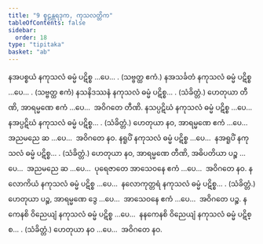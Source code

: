 ```yaml
---
title: "9 စူဠန္တရဒုက, ကုသလတ္တိက"
tableOfContents: false
sidebar:
  order: 18
type: "tipitaka"
basket: "ab"
---
```



<DynamicBreadcrumb />

<Division number="42">

<Paragraph number="118">
နအပစ္စယံ နကုသလံ ဓမ္မံ ပဋိစ္စ …ပေ… . (သဗ္ဗတ္ထ ဧကံ.)
</Paragraph>

<Paragraph number="119">
နအသင်္ခတံ နကုသလံ ဓမ္မံ ပဋိစ္စ …ပေ… . (သဗ္ဗတ္ထ ဧကံ)
</Paragraph>

</Division>
<Division number="43">

<Paragraph number="120">
နသနိဒဿနံ နကုသလံ ဓမ္မံ ပဋိစ္စ… . (သံခိတ္တံ.)
</Paragraph>

<Paragraph number="121">
ဟေတုယာ တီဏိ, အာရမ္မဏေ ဧကံ …ပေ…  အဝိဂတေ တီဏိ.
</Paragraph>

</Division>
<Division number="44">

<Paragraph number="122">
နသပ္ပဋိဃံ နကုသလံ ဓမ္မံ ပဋိစ္စ …ပေ…  နအပ္ပဋိဃံ နကုသလံ ဓမ္မံ ပဋိစ္စ… . (သံခိတ္တံ.)
</Paragraph>

<Paragraph number="123">
ဟေတုယာ နဝ, အာရမ္မဏေ ဧကံ …ပေ…  အညမညေ ဆ …ပေ…  အဝိဂတေ နဝ.
</Paragraph>

</Division>
<Division number="45">

<Paragraph number="124">
နရူပိံ နကုသလံ ဓမ္မံ ပဋိစ္စ …ပေ…  နအရူပိံ နကုသလံ ဓမ္မံ ပဋိစ္စ… . (သံခိတ္တံ.)
</Paragraph>

<Paragraph number="125">
ဟေတုယာ နဝ, အာရမ္မဏေ တီဏိ, အဓိပတိယာ ပဉ္စ …ပေ…  အညမညေ ဆ …ပေ…  ပုရေဇာတေ အာသေဝနေ ဧကံ …ပေ…  အဝိဂတေ နဝ.
</Paragraph>

</Division>
<Division number="46">

<Paragraph number="126">
နလောကိယံ နကုသလံ ဓမ္မံ ပဋိစ္စ …ပေ…  နလောကုတ္တရံ နကုသလံ ဓမ္မံ ပဋိစ္စ… . (သံခိတ္တံ.)
</Paragraph>

<Paragraph number="127">
ဟေတုယာ ပဉ္စ, အာရမ္မဏေ ဒွေ …ပေ…  အာသေဝနေ ဧကံ …ပေ…  အဝိဂတေ ပဉ္စ.
</Paragraph>

</Division>
<Division number="47">

<Paragraph number="128">
နကေနစိ ဝိညေယျံ နကုသလံ ဓမ္မံ ပဋိစ္စ …ပေ…  နနကေနစိ ဝိညေယျံ နကုသလံ ဓမ္မံ ပဋိစ္စ… . (သံခိတ္တံ.)
</Paragraph>

<Paragraph number="129">
ဟေတုယာ နဝ …ပေ…  အဝိဂတေ နဝ.
</Paragraph>
</Division>